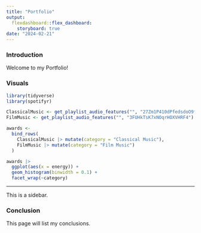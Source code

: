 ```yaml
---
title: "Portfolio"
output: 
  flexdashboard::flex_dashboard:
    storyboard: true
date: "2024-02-21"
---
```


### Introduction

Welcome to my Portfolio!

### Visuals

```r
library(tidyverse)
library(spotifyr)

ClassicalMusic <- get_playlist_audio_features("", "27Zm1P410dPfedsdoO9fqm")
FilmMusic <- get_playlist_audio_features("", "3FUHkTsK7xNOqrHOXVHRF4")

awards <-
  bind_rows(
    ClassicalMusic |> mutate(category = "Classical Music"),
    FilmMusic |> mutate(category = "Film Music")
  )

awards |>
  ggplot(aes(x = energy)) +
  geom_histogram(binwidth = 0.1) +
  facet_wrap(~category)

```

***
This is a sidebar.

### Conclusion

This page will list my conclusions.

